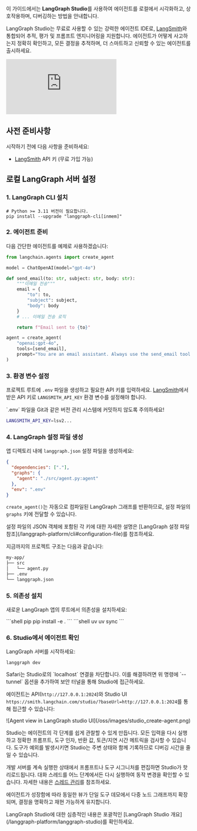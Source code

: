 이 가이드에서는 **LangGraph Studio**를 사용하여 에이전트를 로컬에서 시각화하고, 상호작용하며, 디버깅하는 방법을 안내합니다.

LangGraph Studio는 무료로 사용할 수 있는 강력한 에이전트 IDE로, [LangSmith](/langsmith/home)와 통합되어 추적, 평가 및 프롬프트 엔지니어링을 지원합니다. 에이전트가 어떻게 사고하는지 정확히 확인하고, 모든 결정을 추적하며, 더 스마트하고 신뢰할 수 있는 에이전트를 출시하세요.

<Frame>
<iframe
  className="w-full aspect-video rounded-xl"
  src="https://www.youtube.com/embed/Mi1gSlHwZLM?si=zA47TNuTC5aH0ahd"
  title="LangGraph Studio"
  frameBorder="0"
  allow="accelerometer; autoplay; clipboard-write; encrypted-media; gyroscope; picture-in-picture"
  allowFullScreen
></iframe>
</Frame>

## 사전 준비사항

시작하기 전에 다음 사항을 준비하세요:
* [LangSmith](https://smith.langchain.com/settings) API 키 (무료 가입 가능)

## 로컬 LangGraph 서버 설정

### 1. LangGraph CLI 설치

```shell
# Python >= 3.11 버전이 필요합니다.
pip install --upgrade "langgraph-cli[inmem]"
```




### 2. 에이전트 준비

다음 간단한 에이전트를 예제로 사용하겠습니다:

```python title="agent.py"
from langchain.agents import create_agent

model = ChatOpenAI(model="gpt-4o")

def send_email(to: str, subject: str, body: str):
    """이메일 전송"""
    email = {
        "to": to,
        "subject": subject,
        "body": body
    }
    # ... 이메일 전송 로직

    return f"Email sent to {to}"

agent = create_agent(
    "openai:gpt-4o",
    tools=[send_email],
    prompt="You are an email assistant. Always use the send_email tool.",
)
```

### 3. 환경 변수 설정

프로젝트 루트에 `.env` 파일을 생성하고 필요한 API 키를 입력하세요. [LangSmith](https://smith.langchain.com/settings)에서 받은 API 키로 `LANGSMITH_API_KEY` 환경 변수를 설정해야 합니다.

<Warning>
    `.env` 파일을 Git과 같은 버전 관리 시스템에 커밋하지 않도록 주의하세요!
</Warning>

```bash .env
LANGSMITH_API_KEY=lsv2...
```

### 4. LangGraph 설정 파일 생성

앱 디렉토리 내에 `langgraph.json` 설정 파일을 생성하세요:

```json title="langgraph.json"
{
  "dependencies": ["."],
  "graphs": {
    "agent": "./src/agent.py:agent"
  },
  "env": ".env"
}
```

`create_agent()`는 자동으로 컴파일된 LangGraph 그래프를 반환하므로, 설정 파일의 `graphs` 키에 전달할 수 있습니다.

<Info>
설정 파일의 JSON 객체에 포함된 각 키에 대한 자세한 설명은 [LangGraph 설정 파일 참조](/langgraph-platform/cli#configuration-file)를 참조하세요.
</Info>

지금까지의 프로젝트 구조는 다음과 같습니다:

```bash
my-app/
├── src
│   └── agent.py
├── .env
└── langgraph.json
```

### 5. 의존성 설치

새로운 LangGraph 앱의 루트에서 의존성을 설치하세요:

<CodeGroup>
```shell pip
pip install -e .
```
```shell uv
uv sync
```
</CodeGroup>




### 6. Studio에서 에이전트 확인

LangGraph 서버를 시작하세요:

```shell
langgraph dev
```




<Warning>
Safari는 Studio로의 `localhost` 연결을 차단합니다. 이를 해결하려면 위 명령에 `--tunnel` 옵션을 추가하여 보안 터널을 통해 Studio에 접근하세요.
</Warning>

에이전트는 API(`http://127.0.0.1:2024`)와 Studio UI `https://smith.langchain.com/studio/?baseUrl=http://127.0.0.1:2024`를 통해 접근할 수 있습니다:

<Frame>
![Agent view in LangGraph studio UI](/oss/images/studio_create-agent.png)
</Frame>

Studio는 에이전트의 각 단계를 쉽게 관찰할 수 있게 만듭니다. 모든 입력을 다시 실행하고 정확한 프롬프트, 도구 인자, 반환 값, 토큰/지연 시간 메트릭을 검사할 수 있습니다. 도구가 예외를 발생시키면 Studio는 주변 상태와 함께 기록하므로 디버깅 시간을 줄일 수 있습니다.

개발 서버를 계속 실행한 상태에서 프롬프트나 도구 시그니처를 편집하면 Studio가 핫 리로드됩니다. 대화 스레드를 어느 단계에서든 다시 실행하여 동작 변경을 확인할 수 있습니다. 자세한 내용은 [스레드 관리](/langgraph-platform/use-studio#manage-threads#edit-thread-history)를 참조하세요.

에이전트가 성장함에 따라 동일한 뷰가 단일 도구 데모에서 다중 노드 그래프까지 확장되며, 결정을 명확하고 재현 가능하게 유지합니다.

<Tip>
LangGraph Studio에 대한 심층적인 내용은 포괄적인 [LangGraph Studio 개요](/langgraph-platform/langgraph-studio)를 확인하세요.
</Tip>
